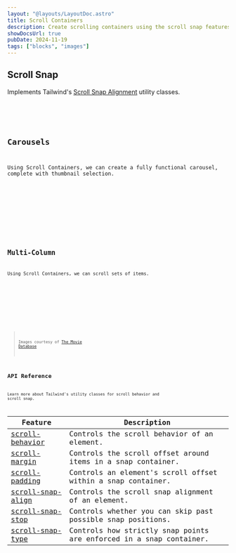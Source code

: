 ```yaml
---
layout: "@layouts/LayoutDoc.astro"
title: Scroll Containers
description: Create scrolling containers using the scroll snap features from Tailwind.
showDocsUrl: true
pubDate: 2024-11-19
tags: ["blocks", "images"]
---
```




## Scroll Snap

Implements Tailwind's [Scroll Snap Alignment](https://tailwindcss.com/docs/scroll-snap-align) utility classes.

<Preview client:visible>
  <Fragment slot="preview">
    <Example />
  </Fragment>
  <Fragment slot="code">
    <Code code={ExampleRaw} lang="astro" />
  </Fragment>
</Preview>

## Carousels

Using Scroll Containers, we can create a fully functional carousel, complete with thumbnail selection.

<Preview client:visible>
  <Fragment slot="preview">
    <ExampleCarousel />
  </Fragment>
  <Fragment slot="code">
    <Code code={ExampleCarouselRaw} lang="astro" />
  </Fragment>
</Preview>

## Multi-Column

Using Scroll Containers, we can scroll sets of items.

<Preview client:visible>
  <Fragment slot="preview">
    <ExampleMultiColumn />
  </Fragment>
  <Fragment slot="code">
    <Code code={ExampleMultiColumnRaw} lang="astro" />
  </Fragment>
</Preview>

> Images courtesy of [The Movie Database](https://www.themoviedb.org/)

## API Reference

Learn more about Tailwind's utility classes for scroll behavior and scroll snap.

| Feature                                                             | Description                                                         |
| ------------------------------------------------------------------- | ------------------------------------------------------------------- |
| [scroll-behavior](https://tailwindcss.com/docs/scroll-behavior)     | Controls the scroll behavior of an element.                         |
| [scroll-margin](https://tailwindcss.com/docs/scroll-margin)         | Controls the scroll offset around items in a snap container.        |
| [scroll-padding](https://tailwindcss.com/docs/scroll-padding)       | Controls an element's scroll offset within a snap container.        |
| [scroll-snap-align](https://tailwindcss.com/docs/scroll-snap-align) | Controls the scroll snap alignment of an element.                   |
| [scroll-snap-stop](https://tailwindcss.com/docs/scroll-snap-stop)   | Controls whether you can skip past possible snap positions.         |
| [scroll-snap-type](https://tailwindcss.com/docs/scroll-snap-type)   | Controls how strictly snap points are enforced in a snap container. |
